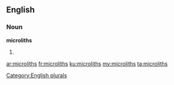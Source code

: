 ==English==

===Noun===
'''microliths'''

# {{plural of|[[microlith]]}}

[[Category:English plurals]]

[[ar:microliths]]
[[fr:microliths]]
[[ku:microliths]]
[[my:microliths]]
[[ta:microliths]]